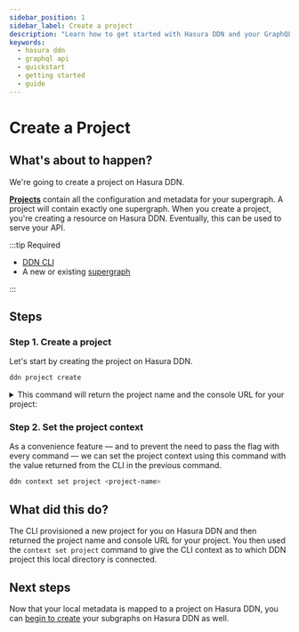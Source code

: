 ```yaml
---
sidebar_position: 1
sidebar_label: Create a project
description: "Learn how to get started with Hasura DDN and your GraphQL API."
keywords:
  - hasura ddn
  - graphql api
  - quickstart
  - getting started
  - guide
---
```


# Create a Project

## What's about to happen?

We're going to create a project on Hasura DDN.

[**Projects**](/project-configuration/projects.mdx) contain all the configuration and metadata for your supergraph. A
project will contain exactly one supergraph. When you create a project, you're creating a resource on Hasura DDN.
Eventually, this can be used to serve your API.

:::tip Required

- [DDN CLI](/getting-started/build/00-prerequisites.mdx)
- A new or existing [supergraph](/getting-started/build/01-init-supergraph.mdx)

:::

## Steps

### Step 1. Create a project

Let's start by creating the project on Hasura DDN.

```bash title="From any directory, run:"
ddn project create
```

<details>
  <summary>This command will return the project name and the console URL for your project:</summary>
  ```bash title="Example output:" 
  4:19PM INF Project "cool-cat-3685" created on Hasura DDN successfully +-------------+----------------------------------------------------+
  | Name | cool-cat-3685 | +-------------+----------------------------------------------------+ | Console URL | https://console.hasura.io/project/causal-worm-3685
  | +-------------+----------------------------------------------------+ 
  ```
</details>

### Step 2. Set the project context

As a convenience feature — and to prevent the need to pass the flag with every command — we can set the project context
using this command with the value returned from the CLI in the previous command.

```bash title="From any project directory, run:"
ddn context set project <project-name>
```

## What did this do?

The CLI provisioned a new project for you on Hasura DDN and then returned the project name and console URL for your
project. You then used the `context set project` command to give the CLI context as to which DDN project this local
directory is connected.

## Next steps

Now that your local metadata is mapped to a project on Hasura DDN, you can
[begin to create](/getting-started/deployment/create-a-subgraph) your subgraphs on Hasura DDN as well.
